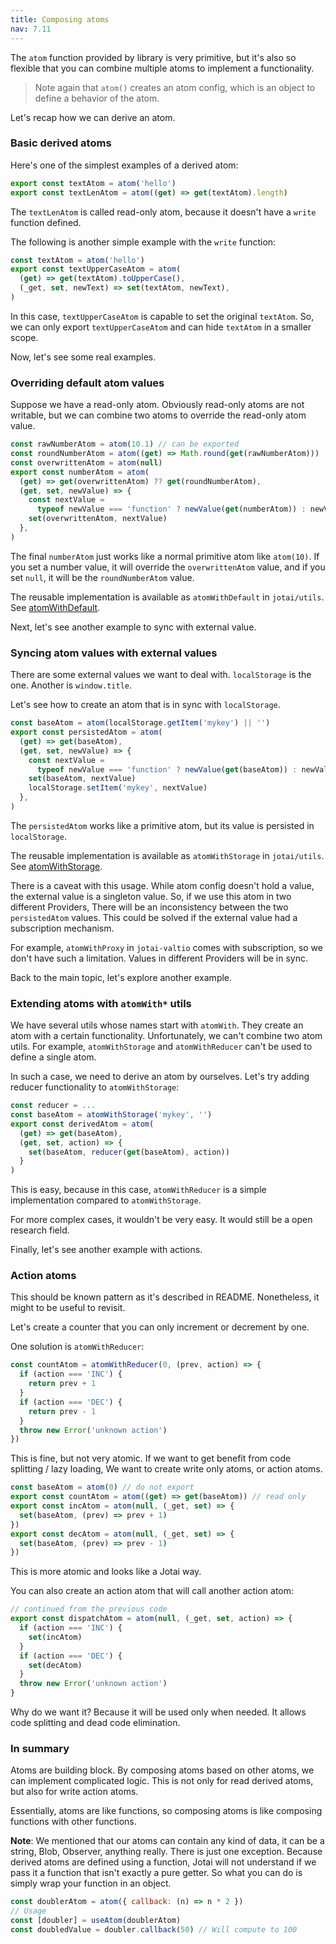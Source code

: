 ```yaml
---
title: Composing atoms
nav: 7.11
---
```


The `atom` function provided by library is very primitive,
but it's also so flexible that you can combine multiple atoms
to implement a functionality.

> Note again that `atom()` creates an atom config, which is an object
> to define a behavior of the atom.

Let's recap how we can derive an atom.

### Basic derived atoms

Here's one of the simplest examples of a derived atom:

```js
export const textAtom = atom('hello')
export const textLenAtom = atom((get) => get(textAtom).length)
```

The `textLenAtom` is called read-only atom, because
it doesn't have a `write` function defined.

The following is another simple example with the `write` function:

```js
const textAtom = atom('hello')
export const textUpperCaseAtom = atom(
  (get) => get(textAtom).toUpperCase(),
  (_get, set, newText) => set(textAtom, newText),
)
```

In this case, `textUpperCaseAtom` is capable to set the original `textAtom`.
So, we can only export `textUpperCaseAtom` and can hide
`textAtom` in a smaller scope.

Now, let's see some real examples.

### Overriding default atom values

Suppose we have a read-only atom.
Obviously read-only atoms are not writable, but we can combine two atoms
to override the read-only atom value.

```js
const rawNumberAtom = atom(10.1) // can be exported
const roundNumberAtom = atom((get) => Math.round(get(rawNumberAtom)))
const overwrittenAtom = atom(null)
export const numberAtom = atom(
  (get) => get(overwrittenAtom) ?? get(roundNumberAtom),
  (get, set, newValue) => {
    const nextValue =
      typeof newValue === 'function' ? newValue(get(numberAtom)) : newValue
    set(overwrittenAtom, nextValue)
  },
)
```

The final `numberAtom` just works like a normal primitive atom like `atom(10)`.
If you set a number value, it will override the `overwrittenAtom` value,
and if you set `null`, it will be the `roundNumberAtom` value.

The reusable implementation is available as `atomWithDefault`
in `jotai/utils`. See [atomWithDefault](../utilities/resettable.mdx).

Next, let's see another example to sync with external value.

### Syncing atom values with external values

There are some external values we want to deal with.
`localStorage` is the one. Another is `window.title`.

Let's see how to create an atom that is in sync with `localStorage`.

```js
const baseAtom = atom(localStorage.getItem('mykey') || '')
export const persistedAtom = atom(
  (get) => get(baseAtom),
  (get, set, newValue) => {
    const nextValue =
      typeof newValue === 'function' ? newValue(get(baseAtom)) : newValue
    set(baseAtom, nextValue)
    localStorage.setItem('mykey', nextValue)
  },
)
```

The `persistedAtom` works like a primitive atom, but its value
is persisted in `localStorage`.

The reusable implementation is available as `atomWithStorage`
in `jotai/utils`. See [atomWithStorage](../utilities/storage.mdx).

There is a caveat with this usage. While atom config doesn't hold a value,
the external value is a singleton value.
So, if we use this atom in two different Providers,
There will be an inconsistency between the two `persistedAtom` values.
This could be solved if the external value had a subscription mechanism.

For example, `atomWithProxy` in `jotai-valtio` comes with subscription,
so we don't have such a limitation. Values in different Providers
will be in sync.

Back to the main topic, let's explore another example.

### Extending atoms with `atomWith*` utils

We have several utils whose names start with `atomWith`.
They create an atom with a certain functionality.
Unfortunately, we can't combine two atom utils.
For example, `atomWithStorage` and `atomWithReducer`
can't be used to define a single atom.

In such a case, we need to derive an atom by ourselves.
Let's try adding reducer functionality to `atomWithStorage`:

```js
const reducer = ...
const baseAtom = atomWithStorage('mykey', '')
export const derivedAtom = atom(
  (get) => get(baseAtom),
  (get, set, action) => {
    set(baseAtom, reducer(get(baseAtom), action))
  }
)
```

This is easy, because in this case, `atomWithReducer`
is a simple implementation compared to `atomWithStorage`.

For more complex cases, it wouldn't be very easy.
It would still be a open research field.

Finally, let's see another example with actions.

### Action atoms

This should be known pattern as it's described in README.
Nonetheless, it might to be useful to revisit.

Let's create a counter that you can only increment or decrement by one.

One solution is `atomWithReducer`:

```js
const countAtom = atomWithReducer(0, (prev, action) => {
  if (action === 'INC') {
    return prev + 1
  }
  if (action === 'DEC') {
    return prev - 1
  }
  throw new Error('unknown action')
})
```

This is fine, but not very atomic.
If we want to get benefit from code splitting / lazy loading,
We want to create write only atoms, or action atoms.

```js
const baseAtom = atom(0) // do not export
export const countAtom = atom((get) => get(baseAtom)) // read only
export const incAtom = atom(null, (_get, set) => {
  set(baseAtom, (prev) => prev + 1)
})
export const decAtom = atom(null, (_get, set) => {
  set(baseAtom, (prev) => prev - 1)
})
```

This is more atomic and looks like a Jotai way.

You can also create an action atom that will call another action atom:

```js
// continued from the previous code
export const dispatchAtom = atom(null, (_get, set, action) => {
  if (action === 'INC') {
    set(incAtom)
  }
  if (action === 'DEC') {
    set(decAtom)
  }
  throw new Error('unknown action')
}
```

Why do we want it? Because it will be used only when needed.
It allows code splitting and dead code elimination.

### In summary

Atoms are building block.
By composing atoms based on other atoms,
we can implement complicated logic.
This is not only for read derived atoms, but also for write action atoms.

Essentially, atoms are like functions, so composing atoms is
like composing functions with other functions.

**Note**: We mentioned that our atoms can contain any kind of data, it can be a string, Blob, Observer, anything really. There is just one exception. Because derived atoms are defined using a function, Jotai will not understand if we pass it a function that isn't exactly a pure getter.
So what you can do is simply wrap your function in an object.

```js
const doublerAtom = atom({ callback: (n) => n * 2 })
// Usage
const [doubler] = useAtom(doublerAtom)
const doubledValue = doubler.callback(50) // Will compute to 100
```
